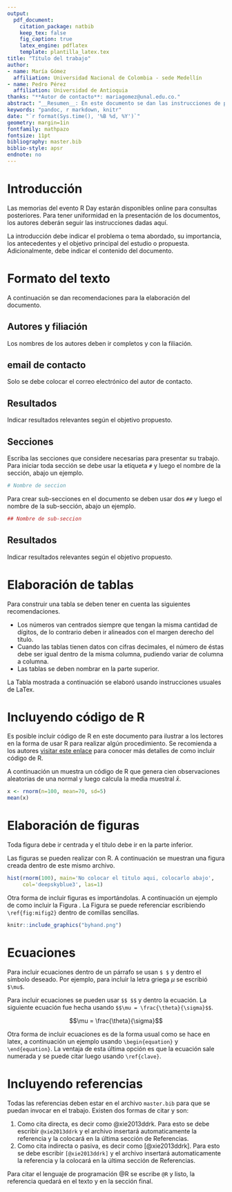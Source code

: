 ---
output: 
  pdf_document:
    citation_package: natbib
    keep_tex: false
    fig_caption: true
    latex_engine: pdflatex
    template: plantilla_latex.tex
title: "Título del trabajo"
author:
- name: María Gómez
  affiliation: Universidad Nacional de Colombia - sede Medellín
- name: Pedro Pérez
  affiliation: Universidad de Antioquia
thanks: "**Autor de contacto**: mariagomez@unal.edu.co."
abstract: "__Resumen__: En este documento se dan las instrucciones de presentación de trabajos para el R Day Medellín 2023. Este resumen debe contener i) el objetivo del trabajo; ii) el diseño metodológico usado en el trabajo; iii) hallazgos o principales resultados encontrados; y iv) las implicaciones prácticas. El resumen del trabajo debe tener máximo 250 palabras."
keywords: "pandoc, r markdown, knitr"
date: "`r format(Sys.time(), '%B %d, %Y')`"
geometry: margin=1in
fontfamily: mathpazo
fontsize: 11pt
bibliography: master.bib
biblio-style: apsr
endnote: no
---

# Introducción
Las memorias del evento R Day estarán disponibles online para consultas posteriores. Para tener uniformidad en la presentación de los documentos, los autores deberán seguir las instrucciones dadas aquí. \newline

La introducción debe indicar el problema o tema abordado, su importancia, los antecedentes y el objetivo principal del estudio o propuesta. Adicionalmente, debe indicar el contenido del documento.

# Formato del texto
A continuación se dan recomendaciones para la elaboración del documento.

## Autores y filiación
Los nombres de los autores deben ir completos y con la filiación.

## email de contacto
Solo se debe colocar el correo electrónico del autor de contacto.

## Resultados
Indicar resultados relevantes según el objetivo propuesto.

## Secciones
Escriba las secciones que considere necesarias para presentar su trabajo. Para iniciar toda sección se debe usar la etiqueta `#` y luego el nombre de la sección, abajo un ejemplo.

```{r eval=FALSE}
# Nombre de seccion
```

Para crear sub-secciones en el documento se deben usar dos `##` y luego el nombre de la sub-sección, abajo un ejemplo.

```{r eval=FALSE}
## Nombre de sub-seccion
```

## Resultados
Indicar resultados relevantes según el objetivo propuesto.

# Elaboración de tablas

Para construir una tabla se deben tener en cuenta las siguientes recomendaciones. 

- Los números van centrados siempre que tengan la misma cantidad de dígitos, de lo contrario deben ir alineados con el margen derecho del título.
- Cuando las tablas tienen datos con cifras decimales, el número de éstas debe ser igual dentro de la misma columna, pudiendo variar de columna a columna. 
- Las tablas se deben nombrar en la parte superior.

La Tabla \ref{tabla:sencilla} mostrada a continuación se elaboró usando instrucciones usuales de LaTex.

\begin{table}[htbp]
\begin{center}
\caption{Nombre de la tabla completo.}
\begin{tabular}{l|l} \hline
Pais & Ciudad \\ \hline
Espana & Madrid \\ 
Espana & Sevilla \\ 
Francia & Paris \\ \hline
\end{tabular}
\label{tabla:sencilla}
\end{center}
\end{table}

# Incluyendo código de R
Es posible incluir código de R en este documento para ilustrar a los lectores en la forma de usar R para realizar algún procedimiento. Se recomienda a los autores [visitar este enlace](https://bookdown.org/yihui/rmarkdown/r-code.html) para conocer más detalles de como incluir código de R. \newline

A continuación un muestra un código de R que genera cien observaciones aleatorias de una normal y luego calcula la media muestral $\bar{x}$.

```{r fig.height=4, fig.width=5}
x <- rnorm(n=100, mean=70, sd=5)
mean(x)
```

# Elaboración de figuras
Toda figura debe ir centrada y el título debe ir en la parte inferior. \newline

Las figuras se pueden realizar con R. A continuación se muestran una figura creada dentro de este mismo archivo.

```{r mifig1, echo=FALSE, fig.cap="Histograma de valores simulados de una N(0, 1)", fig.width=5, fig.height=4}
hist(rnorm(100), main='No colocar el titulo aqui, colocarlo abajo',
     col='deepskyblue3', las=1)
```

Otra forma de incluir figuras es importándolas. A continuación un ejemplo de como incluir la Figura \ref{fig:mifig2}. La Figura \ref{fig:mifig2} se puede referenciar escribiendo `\ref{fig:mifig2}` dentro de comillas sencillas. 

```{r mifig2, echo=FALSE, fig.cap='Diagrama de dispersion hecho manualmente.', out.width = '50%', fig.align='center'}
knitr::include_graphics("byhand.png")
```

# Ecuaciones
Para incluir ecuaciones dentro de un párrafo se usan `$ $` y dentro el símbolo deseado. Por ejemplo, para incluir la letra griega $\mu$ se escribió `$\mu$`. \newline 

Para incluir ecuaciones se pueden usar `$$ $$` y dentro la ecuación. La siguiente ecuación fue hecha usando `$$\mu = \frac{\theta}{\sigma}$$`.

$$\mu = \frac{\theta}{\sigma}$$
  
Otra forma de incluir ecuaciones es de la forma usual como se hace en latex, a continuación un ejemplo usando `\begin{equation}` y `\end{equation}`. La ventaja de esta última opción es que la ecuación \ref{energia} sale numerada y se puede citar luego usando `\ref{clave}`.

\begin{equation} \label{energia}
E = m c^2
\end{equation}

# Incluyendo referencias
Todas las referencias deben estar en el archivo `master.bib` para que se puedan invocar en el trabajo. Existen dos formas de citar y son:
  
1. Como cita directa, es decir como @xie2013ddrk. Para esto se debe escribir `@xie2013ddrk` y el archivo insertará automaticamente la referencia y la colocará en la última sección de Referencias.
2. Como cita indirecta o pasiva, es decir como [@xie2013ddrk]. Para esto se debe escribir `[@xie2013ddrk]` y el archivo insertará automaticamente la referencia y la colocará en la última sección de Referencias.

Para citar el lenguaje de programación @R se escribe `@R` y listo, la referencia quedará en el texto y en la sección final.



<!--
# References
\setlength{\parindent}{-0.2in}
\setlength{\leftskip}{0.2in}
\setlength{\parskip}{8pt}
\vspace*{-0.2in}
\noindent
-->

